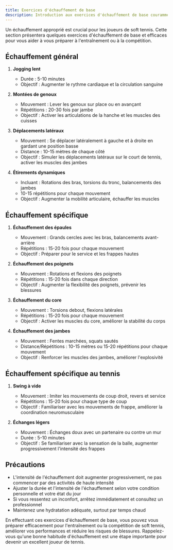 ```yaml
---
title: Exercices d'échauffement de base
description: Introduction aux exercices d'échauffement de base couramment utilisés par les joueurs de soft tennis, y compris l'échauffement général et l'échauffement spécifique
---
```


Un échauffement approprié est crucial pour les joueurs de soft tennis. Cette section présentera quelques exercices d'échauffement de base et efficaces pour vous aider à vous préparer à l'entraînement ou à la compétition.

## Échauffement général

1. **Jogging lent**
   - Durée : 5-10 minutes
   - Objectif : Augmenter le rythme cardiaque et la circulation sanguine

2. **Montées de genoux**
   - Mouvement : Lever les genoux sur place ou en avançant
   - Répétitions : 20-30 fois par jambe
   - Objectif : Activer les articulations de la hanche et les muscles des cuisses

3. **Déplacements latéraux**
   - Mouvement : Se déplacer latéralement à gauche et à droite en gardant une position basse
   - Distance : 10-15 mètres de chaque côté
   - Objectif : Simuler les déplacements latéraux sur le court de tennis, activer les muscles des jambes

4. **Étirements dynamiques**
   - Incluant : Rotations des bras, torsions du tronc, balancements des jambes
   - 10-15 répétitions pour chaque mouvement
   - Objectif : Augmenter la mobilité articulaire, échauffer les muscles

## Échauffement spécifique

1. **Échauffement des épaules**
   - Mouvement : Grands cercles avec les bras, balancements avant-arrière
   - Répétitions : 15-20 fois pour chaque mouvement
   - Objectif : Préparer pour le service et les frappes hautes

2. **Échauffement des poignets**
   - Mouvement : Rotations et flexions des poignets
   - Répétitions : 15-20 fois dans chaque direction
   - Objectif : Augmenter la flexibilité des poignets, prévenir les blessures

3. **Échauffement du core**
   - Mouvement : Torsions debout, flexions latérales
   - Répétitions : 15-20 fois pour chaque mouvement
   - Objectif : Activer les muscles du core, améliorer la stabilité du corps

4. **Échauffement des jambes**
   - Mouvement : Fentes marchées, squats sautés
   - Distance/Répétitions : 10-15 mètres ou 15-20 répétitions pour chaque mouvement
   - Objectif : Renforcer les muscles des jambes, améliorer l'explosivité

## Échauffement spécifique au tennis

1. **Swing à vide**
   - Mouvement : Imiter les mouvements de coup droit, revers et service
   - Répétitions : 15-20 fois pour chaque type de coup
   - Objectif : Familiariser avec les mouvements de frappe, améliorer la coordination neuromusculaire

2. **Échanges légers**
   - Mouvement : Échanges doux avec un partenaire ou contre un mur
   - Durée : 5-10 minutes
   - Objectif : Se familiariser avec la sensation de la balle, augmenter progressivement l'intensité des frappes

## Précautions

- L'intensité de l'échauffement doit augmenter progressivement, ne pas commencer par des activités de haute intensité
- Ajuster la durée et l'intensité de l'échauffement selon votre condition personnelle et votre état du jour
- Si vous ressentez un inconfort, arrêtez immédiatement et consultez un professionnel
- Maintenez une hydratation adéquate, surtout par temps chaud

En effectuant ces exercices d'échauffement de base, vous pouvez vous préparer efficacement pour l'entraînement ou la compétition de soft tennis, améliorer vos performances et réduire les risques de blessures. Rappelez-vous qu'une bonne habitude d'échauffement est une étape importante pour devenir un excellent joueur de tennis.
